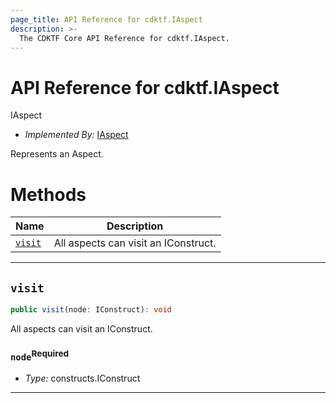 ```yaml
---
page_title: API Reference for cdktf.IAspect
description: >-
  The CDKTF Core API Reference for cdktf.IAspect.
---
```


<!-- This file is generated through yarn generate-docs -->

# API Reference for cdktf.IAspect

   IAspect <a name="IAspect" id="cdktf.IAspect"></a>
  
  - *Implemented By:* <a href="#cdktf.IAspect">IAspect</a>
  
  Represents an Aspect.
  
  # Methods <a name="Methods" id="Methods"></a>
  
  | **Name** | **Description** |
  | --- | --- |
  | <code><a href="#cdktf.IAspect.visit">visit</a></code> | All aspects can visit an IConstruct. |
  
  ---
  
  ## `visit` <a name="visit" id="cdktf.IAspect.visit"></a>
  
  ```typescript
  public visit(node: IConstruct): void
  ```
  
  All aspects can visit an IConstruct.
  
  ### `node`<sup>Required</sup> <a name="node" id="cdktf.IAspect.visit.parameter.node"></a>
  
  - *Type:* constructs.IConstruct
  
  ---
  
  
